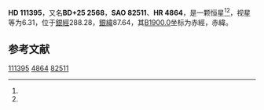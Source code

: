 {{Starbox begin
| name = HD 111395
}}
{{Starbox observe
| epoch = [[J2000.0|J2000.0]]
| constell = {{星座名待查}}<ref name=SIMBAD>{{cite web
 | url=http://simbad.u-strasbg.fr/simbad/sim-id?Ident=HR+4864
 | title =Pulsating variable Star
 | publisher=Centre de Données astronomiques de Strasbourg
 | work=SIMBAD
 | accessdate=2012-07-13}}</ref><ref name=DATA>{{cite web
 | url=http://vizier.u-strasbg.fr/viz-bin/VizieR-5?-out.add=.&-source=5050&-corr=PK=HR&-out.max=9999&HR=4864
 | title=VizieR Detailed Page
 | accessdate=2012-07-13
 | archive-date=2019-02-16
 | archive-url=https://web.archive.org/web/20190216080817/http://vizier.u-strasbg.fr/viz-bin/VizieR-5?-out.add=.&-source=5050&-corr=PK=HR&-out.max=9999&HR=4864
 | dead-url=no
 }}</ref>
| 星官 = 
| ra = {{RA|12|48|47}}<ref name=SIMBAD /><ref name=DATA />
| dec = {{DEC|+24|50|25}}<ref name=SIMBAD /><ref name=DATA />
| appmag_v = 6.31<ref name=SIMBAD /><ref name=DATA />
}}
{{Starbox character
| class = G7V<ref name=SIMBAD /><ref name=DATA />
| b-v = 0.7<ref name=SIMBAD /><ref name=DATA />
| u-b = 0.25<ref name=SIMBAD /><ref name=DATA />
| r-i = <ref name=SIMBAD /><ref name=DATA />
| variable = 
}}
{{Starbox astrometry
| radial_v = 0.25
| prop_mo_ra = -8
| parallax = 0.043
| p_error = 
}}
{{Starbox catalog
| names =BD+25 2568，[[SAO星表|SAO]] 82511，[[HD星表|HD]] 111395，[[HR星表|HR]] 4864}}
{{Starbox reference |Simbad=HR+4864}}
{{Starbox end}}

'''HD 111395'''，又名'''BD+25 2568'''，'''SAO 82511'''、'''HR 4864'''，是一颗恒星<ref name=SIMBAD /><ref name=DATA />，视星等为6.31，位于[[銀道座標系|銀經]]288.28，[[銀道座標系|銀緯]]87.64，其[[B1900.0|B1900.0]]坐标为赤經{{RA|12|43|54.7}}，赤緯{{DEC|+25|87.64|19}}。

== 参考文献 ==
{{reflist}}

{{star-stub}}

[[Category:HD和HDE天體|111395]]
[[Category:HR天體|4864]]
[[Category:SAO天體|82511]]